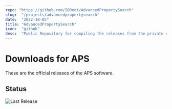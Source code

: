 ```yaml
---
repo: "https://github.com/IORoot/AdvancedPropertySearch"
slug:  "/projects/advancedpropertysearch"
date:  "2022-10-05"
title: "AdvancedPropertySearch"
icon:  "github"
desc:  "Public Repository for compiling the releases from the private repository."
---
```

# Downloads for APS

These are the official releases of the APS software.

## Status

![Last Release](https://github.com/IORoot/AdvancedPropertySearch/actions/workflows/release.yaml/badge.svg)
